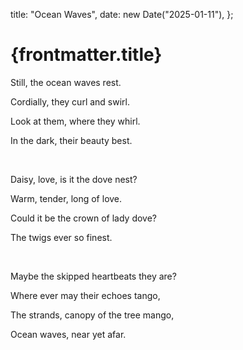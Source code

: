   title: "Ocean Waves",
  date: new Date("2025-01-11"),
};

# {frontmatter.title}

Still, the ocean waves rest.

Cordially, they curl and swirl.

Look at them, where they whirl.

In the dark, their beauty best.

<br />

Daisy, love, is it the dove nest?

Warm, tender, long of love.

Could it be the crown of lady dove?

The twigs ever so finest.

<br />

Maybe the skipped heartbeats they are?

Where ever may their echoes tango,

The strands, canopy of the tree mango,

Ocean waves, near yet afar.
